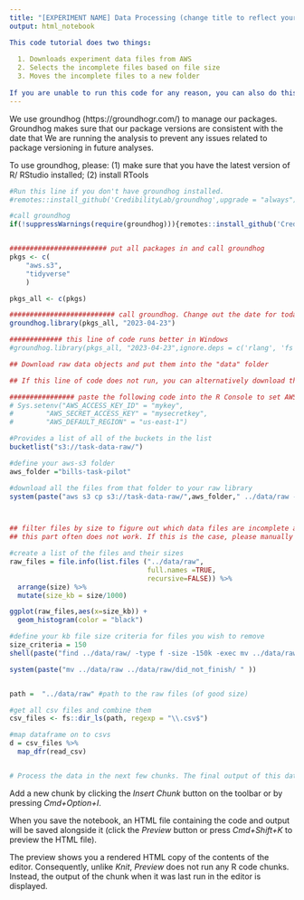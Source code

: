 ```yaml
---
title: "[EXPERIMENT NAME] Data Processing (change title to reflect your experiment)"
output: html_notebook

This code tutorial does two things:
  
  1. Downloads experiment data files from AWS
  2. Selects the incomplete files based on file size
  3. Moves the incomplete files to a new folder
  
If you are unable to run this code for any reason, you can also do this manually. To do this manually, follow the tutorial here: 
---
```

We use groundhog (https://groundhogr.com/) to manage our packages. Groundhog makes sure that our package versions are consistent with the date that 
We are running the analysis to prevent any issues related to package versioning in future analyses. 

To use groundhog, please: 
(1) make sure that you have the latest version of R/ RStudio installed; 
(2) install RTools

```r

#Run this line if you don't have groundhog installed.
#remotes::install_github('CredibilityLab/groundhog',upgrade = "always")

#call groundhog
if(!suppressWarnings(require(groundhog))){remotes::install_github('CredibilityLab/groundhog');library("groundhog")}


######################## put all packages in and call groundhog
pkgs <- c(
    "aws.s3",
    "tidyverse"
    )

pkgs_all <- c(pkgs)

########################## call groundhog. Change out the date for today's date (unless you are running an old analysis)
groundhog.library(pkgs_all, "2023-04-23")

############# this line of code runs better in Windows
#groundhog.library(pkgs_all, "2023-04-23",ignore.deps = c('rlang', 'fs' ) )

```


```r

## Download raw data objects and put them into the "data" folder

## If this line of code does not run, you can alternatively download the data via Cyberduck/ manually move the raw data objects into the data folder. Tutorial here: https://github.com/GoldenbergLab/lab-helper-codes/blob/main/guides/aws/s3-tasks/download.md

################ paste the following code into the R Console to set AWS credentials
# Sys.setenv("AWS_ACCESS_KEY_ID" = "mykey",
#        "AWS_SECRET_ACCESS_KEY" = "mysecretkey",
#        "AWS_DEFAULT_REGION" = "us-east-1")

#Provides a list of all of the buckets in the list 
bucketlist("s3://task-data-raw/")

#define your aws-s3 folder
aws_folder ="bills-task-pilot"

#download all the files from that folder to your raw library 
system(paste("aws s3 cp s3://task-data-raw/",aws_folder," ../data/raw --recursive", sep = ""))




```


```r

## filter files by size to figure out which data files are incomplete and should therefore be removed
## this part often does not work. If this is the case, please manually examine the files, decide which ones are incomplete and move the incomplete ones into the "did not finish" folder

#create a list of the files and their sizes
raw_files = file.info(list.files ("../data/raw", 
                                  full.names =TRUE, 
                                  recursive=FALSE)) %>% 
  arrange(size) %>% 
  mutate(size_kb = size/1000)

ggplot(raw_files,aes(x=size_kb)) +
  geom_histogram(color = "black") 

#define your kb file size criteria for files you wish to remove
size_criteria = 150
shell(paste("find ../data/raw/ -type f -size -150k -exec mv ../data/raw ../data/raw/did_not_finish/+"))

system(paste("mv ../data/raw ../data/raw/did_not_finish/ " ))


path =  "../data/raw" #path to the raw files (of good size)

#get all csv files and combine them
csv_files <- fs::dir_ls(path, regexp = "\\.csv$") 

#map dataframe on to csvs
d = csv_files %>% 
  map_dfr(read_csv)


# Process the data in the next few chunks. The final output of this data processing should be one long-format csv that contains one trial per line.

```

Add a new chunk by clicking the *Insert Chunk* button on the toolbar or by pressing *Cmd+Option+I*.

When you save the notebook, an HTML file containing the code and output will be saved alongside it (click the *Preview* button or press *Cmd+Shift+K* to preview the HTML file). 

The preview shows you a rendered HTML copy of the contents of the editor. Consequently, unlike *Knit*, *Preview* does not run any R code chunks. Instead, the output of the chunk when it was last run in the editor is displayed.

